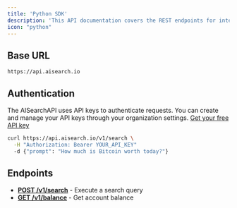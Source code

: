 ```yaml
---
title: 'Python SDK'
description: 'This API documentation covers the REST endpoints for integrating with the AISearchAPI platform. These HTTP-based APIs work in any environment capable of making HTTP requests. For language-specific libraries and SDKs, check the libraries page.'
icon: "python"
---
```


## Base URL
```
https://api.aisearch.io
```

## Authentication
The AISearchAPI uses API keys to authenticate requests. You can create and manage your API keys through your organization settings. [Get your free API key](https://app.aisearchapi.io/dashboard)

```bash
curl https://api.aisearch.io/v1/search \
  -H "Authorization: Bearer YOUR_API_KEY"
  -d {"prompt": "How much is Bitcoin worth today?"}
```

## Endpoints
- **[POST /v1/search](/api-reference/endpoint/search)** - Execute a search query
- **[GET /v1/balance](/api-reference/endpoint/balance)** - Get account balance
